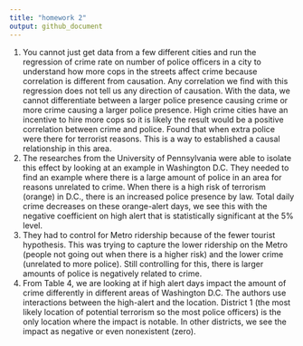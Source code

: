 ```yaml
---
title: "homework 2"
output: github_document
---
```


1.	You cannot just get data from a few different cities and run the regression of crime rate on number of police officers in a city to understand how more cops in the streets affect crime because correlation is different from causation. Any correlation we find with this regression does not tell us any direction of causation. With the data, we cannot differentiate between a larger police presence causing crime or more crime causing a larger police presence. High crime cities have an incentive to hire more cops so it is likely the result would be a positive correlation between crime and police. Found that when extra police were there for terrorist reasons. This is a way to established a causal relationship in this area. 
2.	The researches from the University of Pennsylvania were able to isolate this effect by looking at an example in Washington D.C. They needed to find an example where there is a large amount of police in an area for reasons unrelated to crime. When there is a high risk of terrorism (orange) in D.C., there is an increased police presence by law. Total daily crime decreases on these orange-alert days, we see this with the negative coefficient on high alert that is statistically significant at the 5% level. 
3.	They had to control for Metro ridership because of the fewer tourist hypothesis. This was trying to capture the lower ridership on the Metro (people not going out when there is a higher risk) and the lower crime (unrelated to more police). Still controlling for this, there is larger amounts of police is negatively related to crime. 
4.	From Table 4, we are looking at if high alert days impact the amount of crime differently in different areas of Washington D.C. The authors use interactions between the high-alert and the location. District 1 (the most likely location of potential terrorism so the most police officers) is the only location where the impact is notable. In other districts, we see the impact as negative or even nonexistent (zero).      
